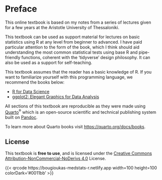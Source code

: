 # Preface {.unnumbered}

This online textbook is based on my notes from a series of lectures given for a few years at the Aristotle University of Thessaloniki. 

This textbook can be used as support material for lectures on basic statistics using R at any level from beginner to advanced. I have paid particular attention to the form of the book, which I think should aid understanding the most common statistical tests using base R and pipe-friendly functions, coherent with the 'tidyverse' design philosophy. It can also be used as a support for self-teaching.

::: {.callout-important appearance="simple"}
This textbook assumes that the reader has a basic knowledge of R. If you want to familiarize yourself with this programming language, we recommend the books below:

-   [R for Data Science](https://r4ds.had.co.nz/)
-   [ggplot2: Elegant Graphics for Data Analysis](https://ggplot2-book.org/)
:::

All sections of this textbook are reproducible as they were made using [Quarto](https://quarto.org/)^®^ which is an open-source scientific and technical publishing system built on [Pandoc](https://pandoc.org/).

To learn more about Quarto books visit <https://quarto.org/docs/books>.

## License

This textbook is **free to use**, and is licensed under the [Creative Commons Attribution-NonCommercial-NoDerivs 4.0](https://creativecommons.org/licenses/by-nc-nd/4.0/) License.

{{< qrcode https://bougioukas-medstats-r.netlify.app width=100 height=100 colorDark='#0011bb' >}}
